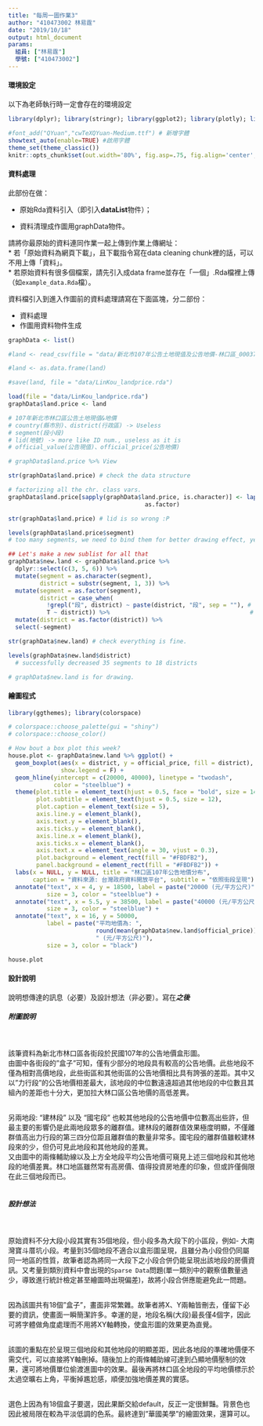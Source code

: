 ```yaml
---
title: "每周一圖作業3"
author: "410473002 林易霆"
date: "2019/10/18"
output: html_document
params:
  組員: ["林易霆"]  
  學號: ["410473002"]
---
```


#### 環境設定

以下為老師執行時一定會存在的環境設定
```r
library(dplyr); library(stringr); library(ggplot2); library(plotly); library(lubridate); library(readr); library(tidyr); library(showtext)

#font_add("QYuan","cwTeXQYuan-Medium.ttf") # 新增字體
showtext_auto(enable=TRUE) #啟用字體
theme_set(theme_classic())
knitr::opts_chunk$set(out.width='80%', fig.asp=.75, fig.align='center', fig.showtext=T)
```

#### 資料處理

此部份在做：

  * 原始Rda資料引入（即引入**dataList**物件）；
  
  * 資料清理成作圖用graphData物件。

請將你最原始的資料連同作業一起上傳到作業上傳網址：  
  * 若「原始資料為網頁下載」，且下載指令寫在data cleaning chunk裡的話，可以不用上傳「資料」。  
  * 若原始資料有很多個檔案，請先引入成data frame並存在「一個」.Rda檔裡上傳（如`example_data.Rda`檔）。  

資料檔引入到進入作圖前的資料處理請寫在下面區塊，分二部份：

  * 資料處理  
  * 作圖用資料物件生成
  
```r
graphData <- list()

#land <- read_csv(file = "data/新北市107年公告土地現值及公告地價-林口區_0003717273389856521827.csv")

#land <- as.data.frame(land)

#save(land, file = "data/LinKou_landprice.rda")

load(file = "data/LinKou_landprice.rda") 
graphData$land.price <- land

# 107年新北市林口區公告土地現值&地價
# country(縣市別)、district(行政區) -> Useless
# segment(段小段)
# lid(地號) -> more like ID num., useless as it is
# official_value(公告現值)、official_price(公告地價)

# graphData$land.price %>% View

str(graphData$land.price) # check the data structure

# factorizing all the chr. class vars.
graphData$land.price[sapply(graphData$land.price, is.character)] <- lapply(graphData$land.price[sapply(graphData$land.price, is.character)], 
                                       as.factor)

str(graphData$land.price) # lid is so wrong :P

levels(graphData$land.price$segment) 
# too many segments, we need to bind them for better drawing effect, yeah?

## Let's make a new sublist for all that
graphData$new.land <- graphData$land.price %>%
  dplyr::select(c(3, 5, 6)) %>%
  mutate(segment = as.character(segment),
         district = substr(segment, 1, 3)) %>%
  mutate(segment = as.factor(segment), 
         district = case_when(
           !grepl("段", district) ~ paste(district, "段", sep = ""), # Case1
           T ~ district)) %>%                                        # Case2
  mutate(district = as.factor(district)) %>%
  select(-segment)

str(graphData$new.land) # check everything is fine. 

levels(graphData$new.land$district) 
  # successfully decreased 35 segments to 18 districts

# graphData$new.land is for drawing.

```

#### 繪圖程式

```r
library(ggthemes); library(colorspace)

# colorspace::choose_palette(gui = "shiny")
# colorspace::choose_color() 

# How bout a box plot this week?
house.plot <- graphData$new.land %>% ggplot() +
  geom_boxplot(aes(x = district, y = official_price, fill = district),
               show.legend = F) +
  geom_hline(yintercept = c(20000, 40000), linetype = "twodash", 
             color = "steelblue") +
  theme(plot.title = element_text(hjust = 0.5, face = "bold", size = 14),
        plot.subtitle = element_text(hjust = 0.5, size = 12),
        plot.caption = element_text(size = 5),
        axis.line.y = element_blank(),
        axis.text.y = element_blank(),
        axis.ticks.y = element_blank(),
        axis.line.x = element_blank(),
        axis.ticks.x = element_blank(),
        axis.text.x = element_text(angle = 30, vjust = 0.3),
        plot.background = element_rect(fill = "#FBDFB2"),
        panel.background = element_rect(fill = "#FBDFB2")) +
  labs(x = NULL, y = NULL, title = "林口區107年公告地價分布",
       caption = "資料來源: 台灣政府資料開放平台", subtitle = "依照街段呈現") +
  annotate("text", x = 4, y = 18500, label = paste("20000 (元/平方公尺)"),
           size = 3, color = "steelblue") +
  annotate("text", x = 5.5, y = 38500, label = paste("40000 (元/平方公尺)"),
           size = 3, color = "steelblue") +
  annotate("text", x = 16, y = 50000,
           label = paste("平均地價為: ",
                         round(mean(graphData$new.land$official_price)),
                         " (元/平方公尺)"),
           size = 3, color = "black")

house.plot

```

#### 設計說明
說明想傳達的訊息（必要）及設計想法（非必要）。寫在***之後
***   
  
##### 附圖說明  
\  

該筆資料為新北市林口區各街段於民國107年的公告地價盒形圖。  
由圖中各街段的"盒子"可知，僅有少部分的地段具有較高的公告地價。此些地段不僅為相對高價地段，此些街區和其他街區的公告地價相比具有誇張的差距。其中又以"力行段"的公告地價相差最大，該地段的中位數遠遠超過其他地段的中位數且其組內的差距也十分大，更加拉大林口區公告地價的高低差異。  
\  

另兩地段: "建林段" 以及 "國宅段" 也較其他地段的公告地價中位數高出些許，但最主要的影響仍是此兩地段眾多的離群值。建林段的離群值效果極度明顯，不僅離群值高出力行段的第三四分位距且離群值的數量非常多。國宅段的離群值雖較建林段來的少，但仍可見此地段和其他地段的差異。  
又由圖中的兩條輔助線以及上方全地段平均公告地價可窺見上述三個地段和其他地段的地價差異。林口地區雖然常有高房價、值得投資房地產的印象，但或許僅侷限在此三個地段而已。  
\  

##### 設計想法  
\  

原始資料不分大段小段其實有35個地段，但小段多為大段下的小區段，例如- 大南灣寶斗厝坑小段。考量到35個地段不適合以盒形圖呈現，且雖分為小段但仍同屬同一地區的性質，故筆者認為將同一大段下之小段合併仍能呈現出該地段的房價資訊。又考量到類別資料中會出現的`Sparse Data`問題(單一類別中的觀察值數量過少，導致進行統計檢定甚至繪圖時出現偏差)，故將小段合併應能避免此一問題。  
\  

因為該圖共有18個"盒子"，畫面非常繁雜。故筆者將X、Y兩軸皆刪去，僅留下必要的資訊，使畫面一瞬簡潔許多。幸運的是，地段名稱(大段)最長僅4個字，因此可將字體做角度處理而不用將XY軸轉換，使盒形圖的效果更為直覺。  
\  

該圖的重點在於呈現三個地段和其他地段的明顯差距，因此各地段的準確地價便不需交代，可以直接將Y軸刪掉。隨後加上的兩條輔助線可達到凸顯地價壓制的效果，還可將地價單位偷渡進圖中的效果。最後再將林口區全地段的平均地價標示於太過空曠右上角，平衡掉尷尬感，順便加強地價差異的實感。  
\  

選色上因為有18個盒子要選，因此果斷交給default，反正一定很鮮豔。背景色也因此被局限在較為平淡低調的色系。最終達到"華國美學"的繪圖效果，還算可以。